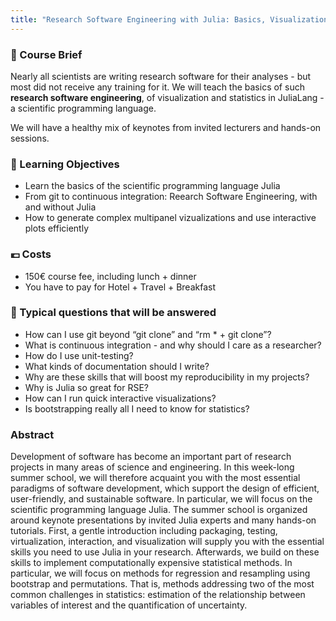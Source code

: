 ```yaml
---
title: "Research Software Engineering with Julia: Basics, Visualization, and Statistics"
---
```


### 📑 Course Brief

Nearly all scientists are writing research software for their analyses - but most did not receive any training for it. We will teach the basics of such **research software engineering**, of visualization and statistics in JuliaLang - a scientific programming language.

::: {.callout-note appearance="minimal"}
We will have a healthy mix of keynotes from invited lecturers and hands-on sessions.
:::

### 🎯 Learning Objectives

-   Learn the basics of the scientific programming language Julia
-   From git to continuous integration: Reearch Software Engineering, with and without Julia
-   How to generate complex multipanel vizualizations and use interactive plots efficiently

### 💶 Costs

-   150€ course fee, including lunch + dinner
-   You have to pay for Hotel + Travel + Breakfast

### 💬 Typical questions that will be answered

-   How can I use git beyond "git clone" and "rm \* + git clone"?
-   What is continuous integration - and why should I care as a researcher?
-   How do I use unit-testing?
-   What kinds of documentation should I write?
-   Why are these skills that will boost my reproducibility in my projects?
-   Why is Julia so great for RSE?
-   How can I run quick interactive visualizations?
-   Is bootstrapping really all I need to know for statistics?

### Abstract

Development of software has become an important part of research projects in many areas of science and engineering. In this week-long summer school, we will therefore acquaint you with the most essential paradigms of software development, which support the design of efficient, user-friendly, and sustainable software. In particular, we will focus on the scientific programming language Julia. The summer school is organized around keynote presentations by invited Julia experts and many hands-on tutorials. First, a gentle introduction including packaging, testing, virtualization, interaction, and visualization will supply you with the essential skills you need to use Julia in your research. Afterwards, we build on these skills to implement computationally expensive statistical methods. In particular, we will focus on methods for regression and resampling using bootstrap and permutations. That is, methods addressing two of the most common challenges in statistics: estimation of the relationship between variables of interest and the quantification of uncertainty.
